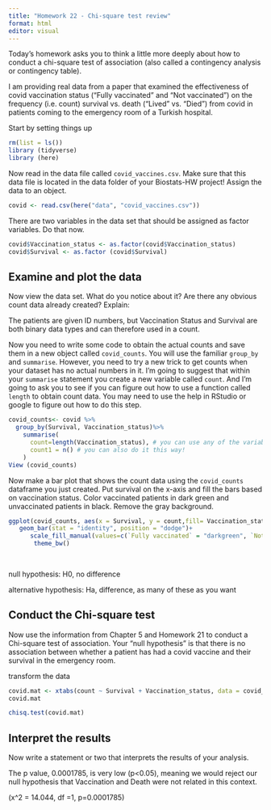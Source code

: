 ```yaml
---
title: "Homework 22 - Chi-square test review"
format: html
editor: visual
---
```


Today's homework asks you to think a little more deeply about how to conduct a chi-square test of association (also called a contingency analysis or contingency table).

I am providing real data from a paper that examined the effectiveness of covid vaccination status ("Fully vaccinated" and "Not vaccinated") on the frequency (i.e. count) survival vs. death ("Lived" vs. "Died") from covid in patients coming to the emergency room of a Turkish hospital.

Start by setting things up

```r
rm(list = ls())
library (tidyverse)
library (here)
```

Now read in the data file called `covid_vaccines.csv`. Make sure that this data file is located in the data folder of your Biostats-HW project! Assign the data to an object.

```r
covid <- read.csv(here("data", "covid_vaccines.csv"))
```

There are two variables in the data set that should be assigned as factor variables. Do that now.

```r
covid$Vaccination_status <- as.factor(covid$Vaccination_status)
covid$Survival <- as.factor (covid$Survival)
```

## Examine and plot the data

Now view the data set. What do you notice about it? Are there any obvious count data already created? Explain:

The patients are given ID numbers, but Vaccination Status and Survival are both binary data types and can therefore used in a count.

Now you need to write some code to obtain the actual counts and save them in a new object called `covid_counts`. You will use the familiar `group_by` and `summarise`. However, you need to try a new trick to get counts when your dataset has no actual numbers in it. I'm going to suggest that within your `summarise` statement you create a new variable called `count`. And I'm going to ask you to see if you can figure out how to use a function called `length` to obtain count data. You may need to use the help in RStudio or google to figure out how to do this step.

```r
covid_counts<- covid %>%
  group_by(Survival, Vaccination_status)%>%
    summarise(
      count=length(Vaccination_status), # you can use any of the variables here because the data is already grouped by both survival and vax status
      count1 = n() # you can also do it this way!
    )
View (covid_counts)
```

Now make a bar plot that shows the count data using the `covid_counts` dataframe you just created. Put survival on the x-axis and fill the bars based on vaccination status. Color vaccinated patients in dark green and unvaccinated patients in black. Remove the gray background.

```r

ggplot(covid_counts, aes(x = Survival, y = count,fill= Vaccination_status))+
   geom_bar(stat = "identity", position = "dodge")+
      scale_fill_manual(values=c(`Fully vaccinated` = "darkgreen", `Not vaccinated` = "black"))+ 
       theme_bw()
      
 
```

null hypothesis: H0, no difference

alternative hypothesis: Ha, difference, as many of these as you want

## Conduct the Chi-square test

Now use the information from Chapter 5 and Homework 21 to conduct a Chi-square test of association. Your "null hypothesis" is that there is no association between whether a patient has had a covid vaccine and their survival in the emergency room.

transform the data

```r
covid.mat <- xtabs(count ~ Survival + Vaccination_status, data = covid_counts)
covid.mat
```

```r
chisq.test(covid.mat)
```

## Interpret the results

Now write a statement or two that interprets the results of your analysis.

The p value, 0.0001785, is very low (p\<0.05), meaning we would reject our null hypothesis that Vaccination and Death were not related in this context.

(x\^2 = 14.044, df =1, p=0.0001785)
